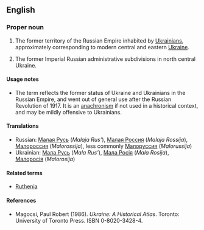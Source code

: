 ==English==
{{wikipedia}}
===Proper noun===
{{en-proper noun}}

# {{historical}} The former territory of the Russian Empire inhabited by [[Ukrainian]]s, approximately corresponding to modern central and eastern [[Ukraine]].
# {{historical}} The former Imperial Russian administrative subdivisions in north central Ukraine. 

====Usage notes====
* The term reflects the former status of Ukraine and Ukrainians in the Russian Empire, and went out of general use after the Russian Revolution of 1917.  It is an [[anachronism]] if not used in a historical context, and may be mildly offensive to Ukrainians.

====Translations====
* Russian: [[Малая Русь]] (''Malaja Rus’''), [[Малая Россия]] (''Malaja Rossija''), [[Малороссия]] (''Malorossija''), less commonly [[Малоруссия]] (''Malorussija'')
* Ukrainian: [[Мала Русь]] (''Mala Rus’''), [[Мала Росія]] (''Mala Rosija''), [[Малоросія]] (''Malorosija'')

====Related terms====
* [[Ruthenia]]

====References====
* Magocsi, Paul Robert (1986).  ''Ukraine: A Historical Atlas''.  Toronto: University of Toronto Press.  ISBN 0-8020-3428-4.